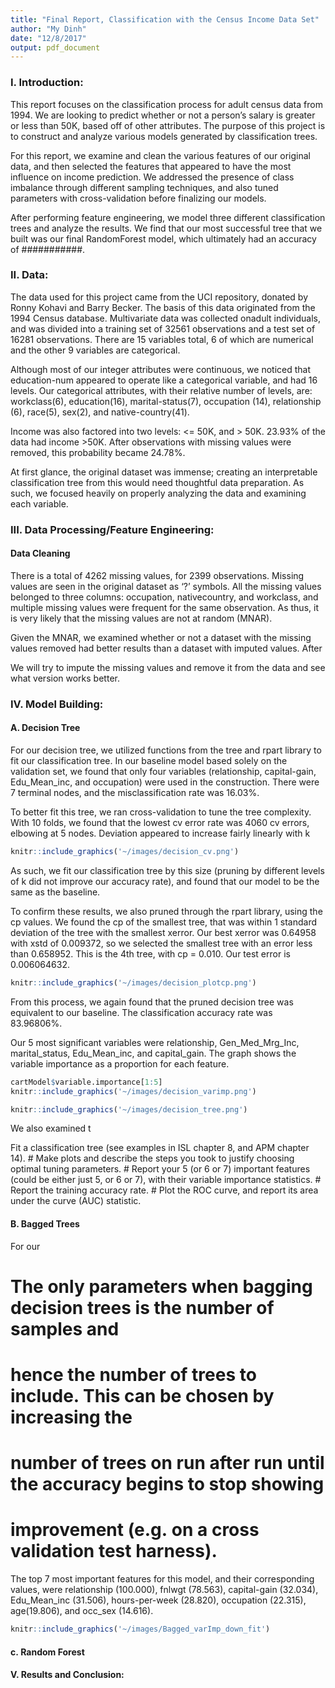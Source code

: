 ```yaml
---
title: "Final Report, Classification with the Census Income Data Set"
author: "My Dinh"
date: "12/8/2017"
output: pdf_document
---
```



### I. Introduction: 

This report focuses on the classification process for adult census data from 1994. We are looking to predict whether or not a person's salary is greater or less than 50K, based off of other attributes. The purpose of this project is to construct and analyze various models generated by classification trees.

For this report, we examine and clean the various features of our original data, and then selected the features that appeared to have the most influence on income prediction. We addressed the presence of class imbalance through different sampling techniques, and also tuned parameters with cross-validation before finalizing our models.

After performing feature engineering, we model three different classification trees and analyze the results. We find that our most successful tree that we built was our final RandomForest model, which ultimately had an accuracy of ###########.

### II. Data: 

The data used for this project came from the UCI repository, donated by Ronny Kohavi and Barry Becker.  The basis of this data originated from the 1994 Census database. Multivariate data was collected onadult individuals, and was divided into a training set of 32561 observations and a test set of 16281 observations. There are 15 variables total, 6 of which are numerical and the other 9 variables are categorical. 

Although most of our integer attributes were continuous, we noticed that education-num appeared to operate like a categorical variable, and had 16 levels. Our categorical attributes, with their relative number of levels, are: workclass(6), education(16), marital-status(7), occupation (14), relationship (6), race(5), sex(2), and native-country(41). 

Income was also factored into two levels: <= 50K, and > 50K. 23.93% of the data had income >50K. After observations with missing values were removed, this probability became 24.78%. 

At first glance, the original dataset was immense; creating an interpretable classification tree from this would need thoughtful data preparation. As such, we focused heavily on properly analyzing the data and examining each variable.

### III. Data Processing/Feature Engineering: 

#### Data Cleaning


There is a total of 4262 missing values, for 2399 observations. Missing values are seen in the original dataset as '?' symbols. All the missing values belonged to three columns: occupation, nativecountry, and workclass, and multiple missing values were frequent for the same observation. As thus, it is very likely that the missing values are not at random (MNAR). 

Given the MNAR, we examined whether or not a dataset with the missing values removed had better results than a dataset with imputed values. After  

We will try to impute the missing values and remove it from the data and see what version works better.


### IV. Model Building:


#### A. Decision Tree 

For our decision tree, we utilized functions from the tree and rpart library to fit our classification tree. In our baseline model based solely on the validation set, we found that only four variables (relationship, capital-gain, Edu_Mean_inc, and occupation) were used in the construction. There were 7 terminal nodes, and the misclassification rate was 16.03%.

To better fit this tree, we ran cross-validation to tune the tree complexity. With 10 folds, we found that the lowest cv error rate was 4060 cv errors, elbowing at 5 nodes. Deviation appeared to increase fairly linearly with k
```r
knitr::include_graphics('~/images/decision_cv.png')
```

As such, we fit our classification tree by this size (pruning by different levels of k did not improve our accuracy rate), and found that our model to be the same as the baseline. 

To confirm these results, we also pruned through the rpart library, using the cp values. We found the cp of the smallest tree, that was within 1 standard deviation of the tree with the smallest xerror. Our best xerror was 0.64958 with xstd of 0.009372, so we selected the smallest tree with an error less than 0.658952. This is the 4th tree, with cp = 0.010.  Our test error is 0.006064632.

```r
knitr::include_graphics('~/images/decision_plotcp.png')
```

From this process, we again found that the pruned decision tree was equivalent to our baseline. The classification accuracy rate was 83.96806%. 

Our 5 most significant variables were relationship, Gen_Med_Mrg_Inc, marital_status, Edu_Mean_inc, and capital_gain. The graph shows the variable importance as a proportion for each feature.
```r
cartModel$variable.importance[1:5]
knitr::include_graphics('~/images/decision_varimp.png')
```


```r
knitr::include_graphics('~/images/decision_tree.png')
```


We also examined t




Fit a classification tree (see examples in ISL chapter 8, and APM chapter 14).
# Make plots and describe the steps you took to justify choosing optimal tuning parameters.
# Report your 5 (or 6 or 7) important features (could be either just 5, or 6 or 7), with their variable importance statistics.
# Report the training accuracy rate.
# Plot the ROC curve, and report its area under the curve (AUC) statistic.


#### B. Bagged Trees 

For our

# The only parameters when bagging decision trees is the number of samples and
# hence the number of trees to include. This can be chosen by increasing the 
# number of trees on run after run until the accuracy begins to stop showing 
# improvement (e.g. on a cross validation test harness).

The top 7 most important features for this model, and their corresponding values, were relationship (100.000), fnlwgt (78.563), capital-gain (32.034), Edu_Mean_inc (31.506), hours-per-week (28.820), occupation (22.315), age(19.806), and occ_sex (14.616).

```r
knitr::include_graphics('~/images/Bagged_varImp_down_fit')
```

#### c. Random Forest

#### V. Results and Conclusion: